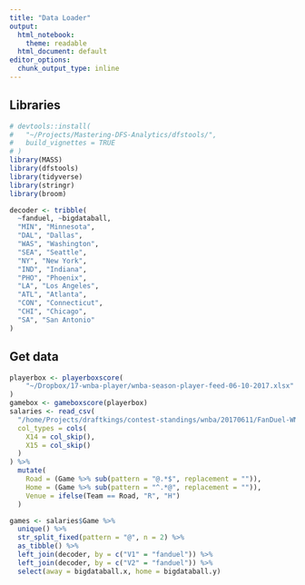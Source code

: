 ```yaml
---
title: "Data Loader"
output:
  html_notebook: 
    theme: readable
  html_document: default
editor_options: 
  chunk_output_type: inline
---
```


## Libraries
```r
# devtools::install(
#   "~/Projects/Mastering-DFS-Analytics/dfstools/",
#   build_vignettes = TRUE
# )
library(MASS)
library(dfstools)
library(tidyverse)
library(stringr)
library(broom)

decoder <- tribble(
  ~fanduel, ~bigdataball,
  "MIN", "Minnesota",
  "DAL", "Dallas",
  "WAS", "Washington",
  "SEA", "Seattle",
  "NY", "New York",
  "IND", "Indiana",
  "PHO", "Phoenix",
  "LA", "Los Angeles",
  "ATL", "Atlanta",
  "CON", "Connecticut",
  "CHI", "Chicago",
  "SA", "San Antonio"
)
```

## Get data
```r
playerbox <- playerboxscore(
    "~/Dropbox/17-wnba-player/wnba-season-player-feed-06-10-2017.xlsx"
)
gamebox <- gameboxscore(playerbox)
salaries <- read_csv(
  "/home/Projects/draftkings/contest-standings/wnba/20170611/FanDuel-WNBA-2017-06-11-19683-players-list.csv",
  col_types = cols(
    X14 = col_skip(),
    X15 = col_skip()
  )
) %>%
  mutate(
    Road = (Game %>% sub(pattern = "@.*$", replacement = "")),
    Home = (Game %>% sub(pattern = "^.*@", replacement = "")),
    Venue = ifelse(Team == Road, "R", "H")
  )

games <- salaries$Game %>%
  unique() %>%
  str_split_fixed(pattern = "@", n = 2) %>%
  as_tibble() %>%
  left_join(decoder, by = c("V1" = "fanduel")) %>%
  left_join(decoder, by = c("V2" = "fanduel")) %>%
  select(away = bigdataball.x, home = bigdataball.y)
```
